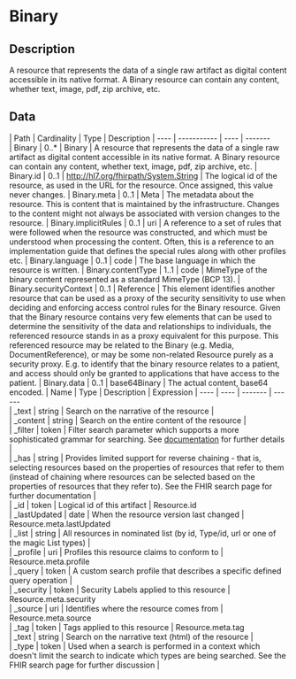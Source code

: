 
  # Binary
 ## Description 
 A resource that represents the data of a single raw artifact as digital content accessible in its native format.  A Binary resource can contain any content, whether text, image, pdf, zip archive, etc. 

  ## Data
  <Tabs> <TabItem value="structure" label="Structure">
   | Path | Cardinality | Type | Description
  | ---- | ----------- | ---- | -------  
 | Binary | 0..* | Binary | A resource that represents the data of a single raw artifact as digital content accessible in its native format.  A Binary resource can contain any content, whether text, image, pdf, zip archive, etc. 
 | Binary.id | 0..1 | http://hl7.org/fhirpath/System.String | The logical id of the resource, as used in the URL for the resource. Once assigned, this value never changes. 
 | Binary.meta | 0..1 | Meta | The metadata about the resource. This is content that is maintained by the infrastructure. Changes to the content might not always be associated with version changes to the resource. 
 | Binary.implicitRules | 0..1 | uri | A reference to a set of rules that were followed when the resource was constructed, and which must be understood when processing the content. Often, this is a reference to an implementation guide that defines the special rules along with other profiles etc. 
 | Binary.language | 0..1 | code | The base language in which the resource is written. 
 | Binary.contentType | 1..1 | code | MimeType of the binary content represented as a standard MimeType (BCP 13). 
 | Binary.securityContext | 0..1 | Reference | This element identifies another resource that can be used as a proxy of the security sensitivity to use when deciding and enforcing access control rules for the Binary resource. Given that the Binary resource contains very few elements that can be used to determine the sensitivity of the data and relationships to individuals, the referenced resource stands in as a proxy equivalent for this purpose. This referenced resource may be related to the Binary (e.g. Media, DocumentReference), or may be some non-related Resource purely as a security proxy. E.g. to identify that the binary resource relates to a patient, and access should only be granted to applications that have access to the patient. 
 | Binary.data | 0..1 | base64Binary | The actual content, base64 encoded. 
</TabItem>
 <TabItem value="searchparameter" label="Search Parameters">
   | Name | Type | Description  | Expression 
    | ---- | ---- | ------- | ------  
 | _text | string | Search on the narrative of the resource |   
 | _content | string | Search on the entire content of the resource |   
 | _filter | token | Filter search parameter which supports a more sophisticated grammar for searching. See [documentation](search_filter.html) for further details |   
 | _has | string | Provides limited support for reverse chaining - that is, selecting resources based on the properties of resources that refer to them (instead of chaining where resources can be selected based on the properties of resources that they refer to). See the FHIR search page for further documentation |   
 | _id | token | Logical id of this artifact | Resource.id  
 | _lastUpdated | date | When the resource version last changed | Resource.meta.lastUpdated  
 | _list | string | All resources in nominated list (by id, Type/id, url or one of the magic List types) |   
 | _profile | uri | Profiles this resource claims to conform to | Resource.meta.profile  
 | _query | token | A custom search profile that describes a specific defined query operation |   
 | _security | token | Security Labels applied to this resource | Resource.meta.security  
 | _source | uri | Identifies where the resource comes from | Resource.meta.source  
 | _tag | token | Tags applied to this resource | Resource.meta.tag  
 | _text | string | Search on the narrative text (html) of the resource |   
 | _type | token | Used when a search is performed in a context which doesn't limit the search to indicate which types are being searched. See the FHIR search page for further discussion |   

</TabItem>
</Tabs>
